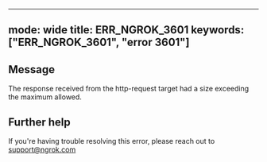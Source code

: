 
---
mode: wide
title: ERR_NGROK_3601
keywords: ["ERR_NGROK_3601", "error 3601"]
---

## Message
The response received from the http-request target had a size exceeding the maximum allowed.




## Further help
If you're having trouble resolving this error, please reach out to [support@ngrok.com](mailto:support@ngrok.com?subject=Help%20with%20ERR_NGROK_3601)

